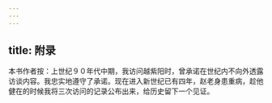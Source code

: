 ```yaml
---
---
---
```

title: 附录
---



本书作者按：上世纪９０年代中期，我访问越紫阳时，曾承诺在世纪内不向外透露访谈内容。我忠实地遵守了承诺。现在进入新世纪已有四年，赵老身患重病，趁他健在的时候我将三次访问的记录公布出来，给历史留下一个见证。